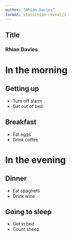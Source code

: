 ```yaml
---
author: "Rhian Davies"
format: statsrhian-revealjs
---
```


## Title {.pencil-title}

### Rhian Davies

# In the morning 

## Getting up

- Turn off alarm
- Get out of bed

## Breakfast

- Eat eggs
- Drink coffee

# In the evening

## Dinner

- Eat spaghetti
- Drink wine

## Going to sleep

- Get in bed
- Count sheep

